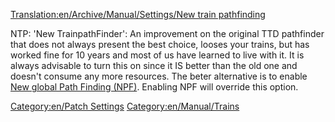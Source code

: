 [[Translation:en/Archive/Manual/Settings/New train pathfinding]]
[[Category:en/Patch Settings]]
[[Category:en/Manual/Trains]]

NTP: 'New TrainpathFinder': An improvement on the original TTD pathfinder that does not always present the best choice, looses your trains, but has worked fine for 10 years and most of us have learned to live with it. It is always advisable to turn this on since it IS better than the old one and doesn't consume any more resources. The beter alternative is to enable [[en/Archive/Manual/Settings/New global pathfinding|New global Path Finding (NPF)]].  Enabling NPF will override this option.